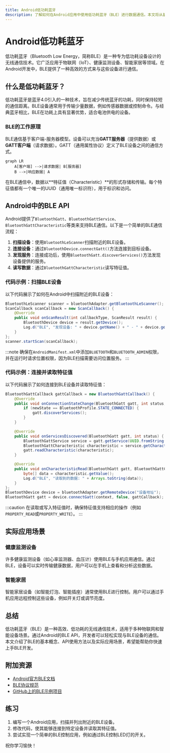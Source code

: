```yaml
---
title: Android低功耗蓝牙
description: 了解如何在Android应用中使用低功耗蓝牙（BLE）进行数据通信。本文将从基础概念讲起，逐步介绍BLE的工作原理、API使用以及实际应用场景。
---
```


# Android低功耗蓝牙

低功耗蓝牙（Bluetooth Low Energy，简称BLE）是一种专为低功耗设备设计的无线通信技术。它广泛应用于物联网（IoT）、健康监测设备、智能家居等领域。在Android开发中，BLE提供了一种高效的方式来与这些设备进行通信。

## 什么是低功耗蓝牙？

低功耗蓝牙是蓝牙4.0引入的一种技术，旨在减少传统蓝牙的功耗，同时保持较短的通信距离。BLE设备通常用于传输少量数据，例如传感器数据或控制命令。与经典蓝牙相比，BLE在功耗上具有显著优势，适合电池供电的设备。

### BLE的工作原理

BLE通信基于客户端-服务器模型。设备可以充当**GATT服务器**（提供数据）或**GATT客户端**（请求数据）。GATT（通用属性协议）定义了BLE设备之间的通信方式。

```mermaid
graph LR
    A[客户端] -->|请求数据| B[服务器]
    B -->|响应数据| A
```

在BLE通信中，数据以**特征值（Characteristic）**的形式存储和传输。每个特征值都有一个唯一的UUID（通用唯一标识符），用于标识和访问。

## Android中的BLE API

Android提供了`BluetoothGatt`、`BluetoothGattService`、`BluetoothGattCharacteristic`等类来支持BLE通信。以下是一个简单的BLE通信流程：

1. **扫描设备**：使用`BluetoothLeScanner`扫描附近的BLE设备。
2. **连接设备**：通过`BluetoothDevice.connectGatt()`方法连接到目标设备。
3. **发现服务**：连接成功后，使用`BluetoothGatt.discoverServices()`方法发现设备提供的服务。
4. **读写数据**：通过`BluetoothGattCharacteristic`读写特征值。

### 代码示例：扫描BLE设备

以下代码展示了如何在Android中扫描附近的BLE设备：

```java
BluetoothLeScanner scanner = bluetoothAdapter.getBluetoothLeScanner();
ScanCallback scanCallback = new ScanCallback() {
    @Override
    public void onScanResult(int callbackType, ScanResult result) {
        BluetoothDevice device = result.getDevice();
        Log.d("BLE", "发现设备: " + device.getName() + " - " + device.getAddress());
    }
};
scanner.startScan(scanCallback);
```

:::note
确保在`AndroidManifest.xml`中添加`BLUETOOTH`和`BLUETOOTH_ADMIN`权限，并在运行时请求位置权限，因为BLE扫描需要访问位置服务。
:::

### 代码示例：连接并读取特征值

以下代码展示了如何连接到BLE设备并读取特征值：

```java
BluetoothGattCallback gattCallback = new BluetoothGattCallback() {
    @Override
    public void onConnectionStateChange(BluetoothGatt gatt, int status, int newState) {
        if (newState == BluetoothProfile.STATE_CONNECTED) {
            gatt.discoverServices();
        }
    }

    @Override
    public void onServicesDiscovered(BluetoothGatt gatt, int status) {
        BluetoothGattService service = gatt.getService(UUID.fromString("服务UUID"));
        BluetoothGattCharacteristic characteristic = service.getCharacteristic(UUID.fromString("特征UUID"));
        gatt.readCharacteristic(characteristic);
    }

    @Override
    public void onCharacteristicRead(BluetoothGatt gatt, BluetoothGattCharacteristic characteristic, int status) {
        byte[] data = characteristic.getValue();
        Log.d("BLE", "读取到的数据: " + Arrays.toString(data));
    }
};
BluetoothDevice device = bluetoothAdapter.getRemoteDevice("设备地址");
BluetoothGatt gatt = device.connectGatt(context, false, gattCallback);
```

:::caution
在读取或写入特征值时，确保特征值支持相应的操作（例如`PROPERTY_READ`或`PROPERTY_WRITE`）。
:::

## 实际应用场景

### 健康监测设备

许多健康监测设备（如心率监测器、血压计）使用BLE与手机应用通信。通过BLE，设备可以实时传输健康数据，用户可以在手机上查看和分析这些数据。

### 智能家居

智能家居设备（如智能灯泡、智能插座）通常使用BLE进行控制。用户可以通过手机应用远程控制这些设备，例如开关灯或调节亮度。

## 总结

低功耗蓝牙（BLE）是一种高效、低功耗的无线通信技术，适用于多种物联网和智能设备场景。通过Android的BLE API，开发者可以轻松实现与BLE设备的通信。本文介绍了BLE的基本概念、API使用方法以及实际应用场景，希望能帮助你快速上手BLE开发。

## 附加资源

- [Android官方BLE文档](https://developer.android.com/guide/topics/connectivity/bluetooth/ble)
- [BLE协议规范](https://www.bluetooth.com/specifications/bluetooth-core-specification/)
- [GitHub上的BLE示例项目](https://github.com/android/connectivity-samples/tree/main/BluetoothLeGatt)

## 练习

1. 编写一个Android应用，扫描并列出附近的BLE设备。
2. 修改代码，使其能够连接到特定设备并读取其特征值。
3. 尝试实现一个简单的BLE控制应用，例如通过BLE控制LED灯的开关。

祝你学习愉快！